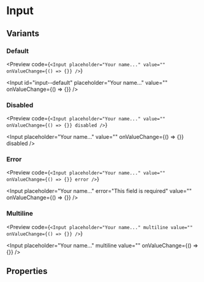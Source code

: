 # Input


## Variants

### Default

<Preview
  code={`
    <Input
      placeholder="Your name..."
      value=""
      onValueChange={() => {}}
    />
  `}
>
  <Input
    id="input--default"
    placeholder="Your name..."
    value=""
    onValueChange={() => {}}
  />
</Preview>

### Disabled

<Preview
  code={`
    <Input
      placeholder="Your name..."
      value=""
      onValueChange={() => {}}
      disabled
    />
  `}
>
  <Input
    placeholder="Your name..."
    value=""
    onValueChange={() => {}}
    disabled
  />
</Preview>

### Error

<Preview
  code={`
    <Input
      placeholder="Your name..."
      value=""
      onValueChange={() => {}}
      error
    />
  `}
>
  <Input
    placeholder="Your name..."
    error="This field is required"
    value=""
    onValueChange={() => {}}
  />
</Preview>

### Multiline

<Preview
  code={`
    <Input
      placeholder="Your name..."
      multiline
      value=""
      onValueChange={() => {}}
    />
  `}
>
  <Input
    placeholder="Your name..."
    multiline
    value=""
    onValueChange={() => {}}
  />
</Preview>

## Properties

<PropsTable
    Component={Input}
/>
